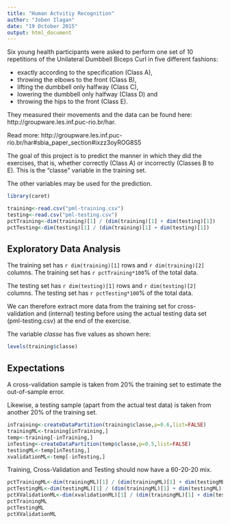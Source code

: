 ```yaml
---
title: "Human Actvitiy Recognition"
author: "Joben Ilagan"
date: "19 October 2015"
output: html_document
---
```


Six young health participants were asked to perform one set of 10 repetitions of the Unilateral Dumbbell Biceps Curl in five different fashions: 

* exactly according to the specification (Class A), 
* throwing the elbows to the front (Class B), 
* lifting the dumbbell only halfway (Class C), 
* lowering the dumbbell only halfway (Class D) and 
* throwing the hips to the front (Class E).

They measured their movements and the data can be found here: 
http://groupware.les.inf.puc-rio.br/har.

Read more: http://groupware.les.inf.puc-rio.br/har#sbia_paper_section#ixzz3oyROG8S5

The goal of this project is to predict the manner in which they did the exercises, that is, whether correctly (Class A) or incorrectly (Classes B to E). This is the "classe" variable in the training set. 

The other variables may be used for the prediction.

```r
library(caret)

training<-read.csv("pml-training.csv")
testing<-read.csv("pml-testing.csv")
pctTraining<-dim(training)[1] / (dim(training)[1] + dim(testing)[1])
pctTesting<-dim(testing)[1] / (dim(training)[1] + dim(testing)[1])
```

## Exploratory Data Analysis
The training set has `r dim(training)[1]` rows and `r dim(training)[2]` columns. The training set has `r pctTraining*100`% of the total data.

The testing set has `r dim(testing)[1]` rows and `r dim(testing)[2]` columns. The testing set has `r pctTesting*100`% of the total data.

We can therefore extract more data from the training set for cross-validation and (internal) testing before using the actual testing data set (pml-testing.csv) at the end of the exercise. 

The variable *classe* has five values as shown here:

```r
levels(training$classe)
```

## Expectations

A cross-validation sample is taken from 20% the training set to estimate the out-of-sample error.

Likewise, a testing sample (apart from the actual test data) is taken from another 20% of the training set.

```r
inTraining<-createDataPartition(training$classe,p=0.6,list=FALSE)
trainingML<-training[inTraining,]
temp<-training[-inTraining,]
inTesting<-createDataPartition(temp$classe,p=0.5,list=FALSE)
testingML<-temp[inTesting,]
xvalidationML<-temp[-inTesting,]
```

Training, Cross-Validation and Testing should now have a 60-20-20 mix.

```r
pctTrainingML<-dim(trainingML)[1] / (dim(trainingML)[1] + dim(testingML)[1] + dim(xvalidationML)[1])
pctTestingML<-dim(testingML)[1] / (dim(trainingML)[1] + dim(testingML)[1] + dim(xvalidationML)[1])
pctXValidationML<-dim(xvalidationML)[1] / (dim(trainingML)[1] + dim(testingML)[1] + dim(xvalidationML)[1])
pctTrainingML
pctTestingML
pctXValidationML
```
